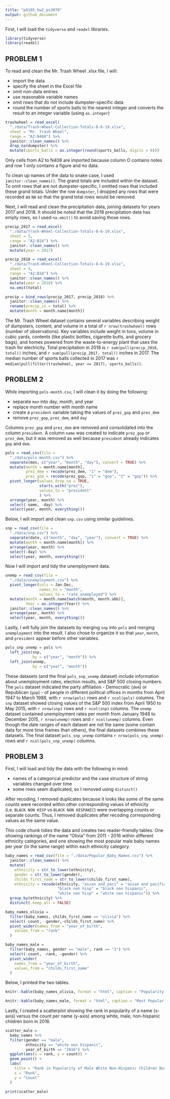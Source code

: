 ```yaml
---
title: "p8105_hw2_ps3070"
output: github_document
---
```


First, I will load the `tidyverse` and `readxl` libraries.

```r

library(tidyverse)
library(readxl)
```

## PROBLEM 1

To read and clean the Mr. Trash Wheel .xlsx file, I will:

  * import the data
  * specify the sheet in the Excel file
  * omit non-data entries
  * use reasonable variable names
  * omit rows that do not include dumpster-specific data
  * round the number of sports balls to the nearest integer and converts the result to an integer variable (using `as.integer`)

```r
trashwheel = read_excel(
  "./data/Trash-Wheel-Collection-Totals-8-6-19.xlsx",
  sheet = "Mr. Trash Wheel",
  range = "A2:N408") %>%
  janitor::clean_names() %>% 
  drop_na(dumpster) %>% 
  mutate(sports_balls = as.integer(round(sports_balls, digits = 0)))
```

Only cells from A2 to N408 are imported because column O contains notes and row 1 only contains a figure and no data.

To clean up names of the data to snake case, I used `janitor::clean_names()`. The grand totals are included within the dataset. To omit rows that are not dumpster-specific, I omitted rows that included these grand totals. Under the row `dumpster`, I dropped any rows that were recorded as `NA` so that the grand total rows would be removed. 

Next, I will read and clean the precipitation data, joining datasets for years 2017 and 2018. It should be noted that the 2018 precipitation data has empty rows, so I used `na.omit()` to avoid saving those rows.

```r
precip_2017 = read_excel(
  "./data/Trash-Wheel-Collection-Totals-8-6-19.xlsx",
  sheet = 5,
  range = "A2:B14") %>% 
  janitor::clean_names() %>% 
  mutate(year = 2017)

precip_2018 = read_excel(
  "./data/Trash-Wheel-Collection-Totals-8-6-19.xlsx",
  sheet = 4,
  range = "A2:B14") %>% 
  janitor::clean_names() %>% 
  mutate(year = 2018) %>% 
  na.omit(total)

precip = bind_rows(precip_2017, precip_2018) %>% 
  janitor::clean_names() %>% 
  rename(precip_in = total) %>%
  mutate(month = month.name[month])
```

The Mr. Trash Wheel dataset contains several variables describing weight of dumpsters, content, and volume in a total of `r nrow(trashwheel)` rows (number of observations). Key variables include weight in tons, volume in cubic yards, contents (like plastic bottles, cigarette butts, and grocery bags), and homes powered from the waste-to-energy plant that uses the trash for electricity. Total precipitation in 2018 is `r sum(pull(precip_2018, total))` inches, and `r sum(pull(precip_2017, total))` inches in 2017. The median number of sports balls collected in 2017 was `r median(pull(filter(trashwheel, year == 2017), sports_balls))`.


## PROBLEM 2 

While importing `pols-month.csv`, I will clean it by doing the following:

  * separate `mon` into day, month, and year
  * replace month number with month name
  * create a `president` variable taking the values of `prez_gop` and `prez_dem`
  * remove `prez_gop`, `prez_dem`, and `day`

Columns `prez_gop` and `prez_dem` are removed and consolidated into the column `president`. A column `name` was created to indicate `prez_gop` or `prez_dem`, but it was removed as well because `president` already indicates `gop` and `dem`.

```r
pols = read_csv(file = 
  "./data/pols-month.csv") %>% 
  separate(mon, c("year", "month", "day"), convert = TRUE) %>% 
  mutate(month = month.name[month],
         prez_dem = recode(prez_dem, "1" = "dem"),
         prez_gop = recode(prez_gop, "1" = "gop", "2" = "gop")) %>%
  pivot_longer(values_drop_na = TRUE,
               starts_with("prez"),
               values_to = "president"
               ) %>% 
  arrange(year, month) %>% 
  select(-name, -day) %>% 
  select(year, month, everything())
```

Below, I will import and clean `snp.csv` using similar guidelines.

```r
snp = read_csv(file = 
  "./data/snp.csv") %>% 
  separate(date, c("month", "day", "year"), convert = TRUE) %>% 
  mutate(month = month.name[month]) %>% 
  arrange(year, month) %>% 
  select(-day) %>% 
  select(year, month, everything())
```

Now I will import and tidy the unemployment data.

```r
unemp = read_csv(file = 
  "./data/unemployment.csv") %>% 
  pivot_longer(cols = Jan:Dec,
               names_to = "month",
               values_to = "rate_unemployed") %>% 
  mutate(month = month.name[match(month, month.abb)],
         Year = as.integer(Year)) %>%
  janitor::clean_names() %>%
  arrange(year, month) %>%
  select(year, month, everything())
```

Lastly, I will fully join the datasets by merging `snp` into `pols` and merging `unemployment` into the result. I also chose to organize it so that `year`, `month`, and `president` appear before other variables.

```r
pols_snp_unemp = pols %>% 
  left_join(snp, 
            by = c("year", "month")) %>%
  left_join(unemp, 
            by = c("year", "month"))
```

These datasets (and the final `pols_snp_unemp` dataset) include information about unemployment rates, election results, and S&P 500 closing numbers. The `pols` dataset indicated the party affiliation - Democratic (`dem`) or Republican (`gop`) - of people in different political offices in months from April 1947 to March 1988, with `r nrow(pols)` rows and `r ncol(pols)` columns. The `snp` dataset showed closing values of the S&P 500 index from April 1950 to May 2015, with `r nrow(snp)` rows and `r ncol(snp)` columns. The `unemp` dataset contained unemployment rates per month from January 1948 to December 2015, `r nrow(unemp)` rows and `r ncol(unemp)` columns. Even though the date ranges of each dataset are not the same (some contain data for more time frames than others), the final datasets combines these datasets. The final dataset `pols_snp_unemp` contains `r nrow(pols_snp_unemp)` rows and `r ncol(pols_snp_unemp)` columns.


## PROBLEM 3

First, I will load and tidy the data with the following in mind:

  * names of a categorical predictor and the case structure of string variables changed over time
  * some rows seem duplicated, so I removed using `distinct()`

After recoding, I removed duplicates because it looks like some of the same counts were recorded within other corresponding values of ethnicity (i.e. `BLACK NON HISP` vs `BLACK NON HISPANIC`) were overlapping counts or separate counts. Thus, I removed duplicates after recoding corresponding values as the same value.

This code chunk tidies the data and creates two reader-friendly tables: One showing rankings of the name "Olivia" from 2011 - 2016 within different ethnicity categories, and one showing the most popular male baby names per year (in the same range) within each ethnicity category.

```r
baby_names = read_csv(file = "./data/Popular_Baby_Names.csv") %>% 
  janitor::clean_names() %>% 
  mutate(
    ethnicity = str_to_lower(ethnicity),
    gender = str_to_lower(gender),
    childs_first_name = str_to_lower(childs_first_name),
    ethnicity = recode(ethnicity, "asian and paci" = "asian and pacific islander",
                       "black non hisp" = "black non hispanic",
                       "white non hisp" = "white non hispanic")) %>% 
  group_by(ethnicity) %>% 
  distinct(.keep_all = FALSE)

baby_names_olivia =
  filter(baby_names, childs_first_name == "olivia") %>% 
  select(-count, -gender,-childs_first_name) %>% 
  pivot_wider(names_from = "year_of_birth",
    values_from = "rank"
  )

baby_names_male =
  filter(baby_names, gender == "male", rank == "1") %>% 
  select(-count, -rank, -gender) %>% 
  pivot_wider(
    names_from = "year_of_birth",
    values_from = "childs_first_name"
  ) 
```

Below, I printed the two tables.

```r
knitr::kable(baby_names_olivia, format = "html", caption = "Popularity of Olivia as a Female Baby Name")
```

```r
knitr::kable(baby_names_male, format = "html", caption = "Most Popular Male Baby Names")
```

Lastly, I created a scatterplot showing the rank in popularity of a name (x-axis) versus the count per name (y-axis) among white, male, non-hispanic children born in 2016.

```r
scatter_male =
  baby_names %>% 
  filter(gender == "male",
         ethnicity == "white non hispanic",
         year_of_birth == "2016") %>% 
  ggplot(aes(x = rank, y = count)) +
  geom_point() + 
  labs(
    title = "Rank in Popularity of Male White Non-Hispanic Children Born in 2016",
    x = "Rank",
    y = "Count"
  )

print(scatter_male)
```